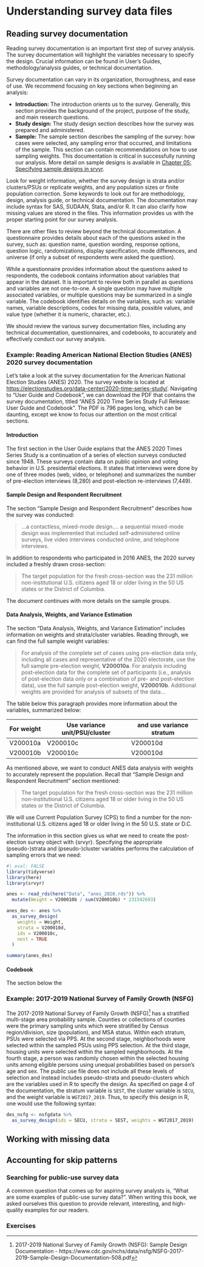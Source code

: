 # Understanding survey data files {#c03}

<!--TODO: Add intro-->

## Reading survey documentation
<!-- this is adapted from chapter 05 ending -->
Reading survey documentation is an important first step of survey analysis. The survey documentation will highlight the variables necessary to specify the design. Crucial information can be found in User's Guides, methodology/analysis guides, or technical documentation.

Survey documentation can vary in its organization, thoroughness, and ease of use. We recommend focusing on key sections when beginning an analysis:

* **Introduction:** The introduction orients us to the survey. Generally, this section provides the background of the project, purpose of the study, and main research questions.
* **Study design:** The study design section describes how the survey was prepared and administered.
* **Sample:** The sample section describes the sampling of the survey: how cases were selected, any sampling error that occurred, and limitations of the sample. This section can contain recommendations on how to use sampling weights. This documentation is critical in successfully running our analysis. More detail on sample designs is available in [Chapter 05: Specifying sample designs in srvyr](#c05).

Look for weight information, whether the survey design is strata and/or clusters/PSUs or replicate weights, and any population sizes or finite population correction. Some keywords to look out for are methodology, design, analysis guide, or technical documentation. The documentation may include syntax for SAS, SUDAAN, Stata, and/or R. It can also clarify how missing values are stored in the files. This information provides us with the proper starting point for our survey analysis.

There are other files to review beyond the technical documentation. A questionnaire provides details about each of the questions asked in the survey, such as: question name, question wording, response options, question logic, randomizations, display specification, mode differences, and universe (if only a subset of respondents were asked the question).

<!--TODO: add image of question-->

While a questionnaire provides information about the questions asked to respondents, the codebook contains information about variables that appear in the dataset. It is important to review both in parallel as questions and variables are not one-to-one. A single question may have multiple associated variables, or multiple questions may be summarized in a single variable. The codebook identifies details on the variables, such as: variable names, variable descriptions, codes for missing data, possible values, and value type (whether it is numeric, character, etc.).

We should review the various survey documentation files, including any technical documentation, questionnaires, and codebooks, to accurately and effectively conduct our survey analysis.

### Example: Reading American National Election Studies (ANES) 2020 survey documentation

Let's take a look at the survey documentation for the American National Election Studies (ANES) 2020. The survey website is located at [https://electionstudies.org/data-center/2020-time-series-study/](https://electionstudies.org/data-center/2020-time-series-study/). Navigating to "User Guide and Codebook", we can download the PDF that contains the survey documentation, titled "ANES 2020 Time Series Study Full Release: User Guide and Codebook". The PDF is 796 pages long, which can be daunting, except we know to focus our attention on the most critical sections.

#### Introduction {-}

The first section in the User Guide explains that the ANES 2020 Times Series Study is a continuation of a series of election surveys conducted since 1948. These surveys contain data on public opinion and voting behavior in U.S. presidential elections. It states that interviews were done by one of three modes (web, video, or telephone) and summarizes the number of pre-election interviews (8,280) and post-election re-interviews (7,449).

#### Sample Design and Respondent Recruitment {-}

The section "Sample Design and Respondent Recruitment" describes how the survey was conducted: 

> ...a contactless, mixed-mode design.... a sequential mixed-mode design was implemented that included self-administered online surveys, live video interviews conducted online, and telephone interviews.

In addition to respondents who participated in 2016 ANES, the 2020 survey included a freshly drawn cross-section:

> The target population for the fresh cross-section was the 231 million non-institutional U.S. citizens aged 18 or older living in the 50 US states or the District of Columbia.

The document continues with more details on the sample groups.

#### Data Analysis, Weights, and Variance Estimation {-}

The section "Data Analysis, Weights, and Variance Estimation" includes information on weights and strata/cluster variables. Reading through, we can find the full sample weight variables:

> For analysis of the complete set of cases using pre-election data only, including all cases and representative of the 2020 electorate, use the full sample pre-election weight, **V200010a**. For analysis including post-election data for the complete set of participants (i.e., analysis of post-election data only or a combination of pre- and post-election data), use the full sample post-election weight, **V200010b**. Additional weights are provided for analysis of subsets of the data...

The table below this paragraph provides more information about the variables, summarized below:

For weight | Use variance unit/PSU/cluster | and use variance stratum
-----------|-------------------------------|-------------------------
V200010a| V200010c| V200010d
V200010b| V200010c| V200010d

As mentioned above, we want to conduct ANES data analysis with weights to accurately represent the population. Recall that "Sample Design and Respondent Recruitment" section mentioned:

> The target population for the fresh cross-section was the 231 million non-institutional U.S. citizens aged 18 or older living in the 50 US states or the District of Columbia.

We will use Current Population Survey (CPS) to find a number for the non-institutional U.S. citizens aged 18 or older living in the 50 U.S. state or D.C.

The information in this section gives us what we need to create the post-election survey object with {srvyr}. Specifying the appropriate (pseudo-)strata and (pseudo-)cluster variables performs the calculation of sampling errors that we need:

```r
#| eval: FALSE
library(tidyverse)
library(here)
library(srvyr)

anes <- read_rds(here("Data", "anes_2020.rds")) %>%
  mutate(Weight = V200010b / sum(V200010b) * 231592693)

anes_des <- anes %>%
  as_survey_design(
    weights = Weight,
    strata = V200010d,
    ids = V200010c,
    nest = TRUE
  )

summary(anes_des)
```

#### Codebook {-}

The section below the 

### Example: 2017-2019 National Survey of Family Growth (NSFG)

The 2017-2019 National Survey of Family Growth (NSFG)^[2017-2019 National Survey of Family Growth (NSFG): Sample Design Documentation -  https://www.cdc.gov/nchs/data/nsfg/NSFG-2017-2019-Sample-Design-Documentation-508.pdf] has a stratified multi-stage area probability sample. Counties or collections of counties were the primary sampling units which were stratified by Census region/division, size (population), and MSA status. Within each stratum, PSUs were selected via PPS. At the second stage, neighborhoods were selected within the sampled PSUs using PPS selection. At the third stage, housing units were selected within the sampled neighborhoods. At the fourth stage, a person was randomly chosen within the selected housing units among eligible persons using unequal probabilities based on person's age and sex. The public use file does not include all these levels of selection and instead includes pseudo-strata and pseudo-clusters which are the variables used in R to specify the design. As specified on page 4 of the documentation, the stratum variable is `SEST`, the cluster variable is `SECU`, and the weight variable is `WGT2017_2019`. Thus, to specify this design in R, one would use the following syntax:

```r
des_nsfg <- nsfgdata %>%
  as_survey_design(ids = SECU, strata = SEST, weights = WGT2017_2019)
```

## Working with missing data

## Accounting for skip patterns

### Searching for public-use survey data

A common question that comes up for aspiring survey analysts is, "What are some examples of public-use survey data?". When writing this book, we asked ourselves this question to provide relevant, interesting, and high-quality examples for our readers.

### Exercises


<!--TODO: cite How to Analyze ANES Survey Data-->